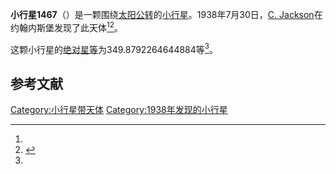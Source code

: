 {{Infobox planet
| bgcolour = #FFFFC0
| name = 1467 Mashona
| symbol = 
| image = 
| caption = 
| discovery = yes
| discovery_ref = 
| discoverer = [[C._Jackson|C. Jackson]]
| discovery_site = [[约翰内斯堡|约翰内斯堡]] 
| discovered = 1938年7月30日
| designations = yes
| mp_name = 
| named_after = 
| alt_names = 1938 OE/ 1930 DL / 1936 DK / 1936 FA1 / 1948 EG / A923 CB
| mp_category = [[外小行星带|外小行星带]]
| orbit_ref = <ref name="a">[http://ssd.jpl.nasa.gov/sbdb.cgi?sstr=1467 1467 Mashona] {{Wayback|url=http://ssd.jpl.nasa.gov/sbdb.cgi?sstr=1467 |date=20201118194605 }}，小行星數據庫瀏覽器（JPL Small-Body Database Browser）－[[美国国家航空航天局|美国国家航空航天局]]喷气推进实验室</ref>
| epoch = 2456400.5 (2013年4月18日更新)
| aphelion = {{convert|3.830258529339923|AU|km|3|abbr=on|lk=out}}
| perihelion = {{convert|2.92993883316213|AU|km|3|abbr=on}}
| semimajor = {{convert|3.380098681251027|AU|km|3|abbr=on}}
| eccentricity = 0.133179499
| period = 2269.825634 [[日|日]]<br />6.21[[儒略年|儒略年]]
| avg_speed = 
| inclination = 21.96103069946859
| asc_node = 326.5555649439729
| mean_anomaly = 
| arg_peri = 349.8792264644884
| satellites = 
| physical_characteristics = yes
| dimensions = 
| mass = 
| density = 
| surface_grav = 
| escape_velocity = 
| sidereal_day = 
| axial_tilt = 
| pole_ecliptic_lat = 
| pole_ecliptic_lon = 
| albedo = 
| temperatures= 
| temp_name1 = 
| mean_temp_1 = 
| max_temp_1 = 
| temp_name2 = 
| max_temp_2 = 
| spectral_type = 
| abs_magnitude = 349.8792264644884
}}

'''小行星1467'''（{{lang-en|1467 Mashona}}）是一颗围绕[[太阳|太阳]][[公转|公转]]的[[小行星|小行星]]。1938年7月30日，[[C._Jackson|C. Jackson]]在约翰内斯堡发现了此天体<ref name="a" /><ref>{{cite news|title=小行星列表|url=http://cfa-www.harvard.edu/iau/lists/NumberedMPs.txt|accessdate=2013-07-08|newspaper=哈佛大学|archive-date=2008-05-17|archive-url=https://web.archive.org/web/20080517010638/http://cfa-www.harvard.edu/iau/lists/NumberedMPs.txt|dead-url=no}}</ref>。

这颗小行星的[[绝对星等|绝对星等]]为349.8792264644884等<ref name="a" />。

==参考文献==
{{reflist}}
{{Minor Planet Number|[[小行星1466|小行星1466]]|[[小行星1468|小行星1468]]}}

{{小天体}}

[[Category:小行星带天体|Category:小行星带天体]]
[[Category:1938年发现的小行星|Category:1938年发现的小行星]]

{{asteroid-stub}}